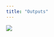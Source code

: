 ```yaml
---
title: "Outputs"
---
```


![](images/ChatGPT%20Image%20Jun%206,%202025,%2003_51_19%20PM.png){.img-background}
